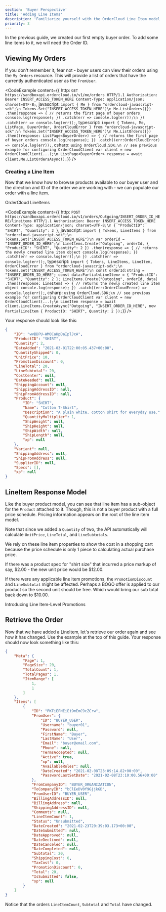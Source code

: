 ```yaml
---
section: 'Buyer Perspective'
title: 'Adding Line Items'
description: 'Familiarize yourself with the OrderCloud Line Item model and how to create new Line Items on existing Buyer Orders.'
priority: 3
---
```


In the previous guide, we created our first empty buyer order. To add some line items to it, we will need the Order ID. 

## Viewing My Orders
If you don't remember it, fear not - buyer users can view their orders using the `My Orders` resource. This will provide a list of orders that have the currently authenticated user as the `FromUser`.

<CodeExample
  content={{
    http: `GET https://sandboxapi.ordercloud.io/v1/me/orders HTTP/1.1
Authorization: Bearer INSERT_ACCESS_TOKEN_HERE
Content-Type: application/json; charset=UTF-8;`,
javascript: `import { Me } from "ordercloud-javascript-sdk";\n
Tokens.Set("INSERT_ACCESS_TOKEN_HERE")\n
Me.ListOrders({})
  .then(response => {
      // returns the first page of buyer orders
      console.log(response);
  })
  .catch(err => console.log(err));\n
})
.catch(err => console.log(err));`,
typescript: `import { Tokens, Me, ListPage, BuyerOrder, OrderCloudError } from "ordercloud-javascript-sdk";\n
Tokens.Set("INSERT_ACCESS_TOKEN_HERE")\n
Me.ListOrders({})
  .then((response: ListPage<BuyerOrder>) => {
      // returns the first page of buyer orders
      console.log(response);
  })
  .catch((err:OrderCloudError) => console.log(err));`,
csharp: `using OrderCloud.SDK;\n
// see previous example for configuring OrderCloudClient
var client = new OrderCloudClient(...);\n
ListPage<BuyerOrder> response = await client.Me.ListOrdersAsync();`}}
/>

### Creating a Line Item
Now that we know how to browse products available to our buyer user and the direction and ID of the order we are working with - we can populate our order with a line item.

<ContentLink subtitle="API Reference" type="bookmark" to="/api-reference/orders-and-fulfillment/line-items">OrderCloud LineItems</ContentLink>

<CodeExample
  content={{
    http: `POST https://sandboxapi.ordercloud.io/v1/orders/Outgoing/INSERT_ORDER_ID_HERE/lineitems HTTP/1.1
Authorization: Bearer INSERT_ACCESS_TOKEN_HERE
Content-Type: application/json; charset=UTF-8;\n
{
  "ProductID": "SHIRT",
  "Quantity": 2
}`,
javascript: `import { Tokens, LineItems } from "ordercloud-javascript-sdk";\n
Tokens.Set("INSERT_ACCESS_TOKEN_HERE")\n
var orderId = "INSERT_ORDER_ID_HERE";\n
LineItems.Create("Outgoing", orderId, {
  "ProductID": "SHIRT",
  "Quantity": 2
})
  .then(response => {
      // returns the newly created line item object
      console.log(response);
  })
  .catch(err => console.log(err));\n
})
.catch(err => console.log(err));`,
typescript: `import { Tokens, LineItems, LineItem, OrderCloudError } from "ordercloud-javascript-sdk";\n
Tokens.Set("INSERT_ACCESS_TOKEN_HERE")\n
const orderId:string = "INSERT_ORDER_ID_HERE";
const data:Partial<LineItem> = {
    "ProductID": "SHIRT",
    "Quantity": 2
};
LineItems.Create("Outgoing", orderId, data)
  .then((response: LineItem) => {
      // returns the newly created line item object
      console.log(response);
  })
  .catch((err:OrderCloudError) => console.log(err));`,
csharp: `using OrderCloud.SDK;\n
// see previous example for configuring OrderCloudClient
var client = new OrderCloudClient(...);\n
LineItem response = await client.LineItems.CreateAsync("Outgoing", "INSERT_ORDER_ID_HERE", new PartialLineItem {
    ProductID: "SHIRT",
    Quantity: 2
});`}}
/>

Your response should look like this:

```json
{
	"ID": "wvBDPU-WM0CaHpDaIplJcA",
	"ProductID": "SHIRT",
	"Quantity": 2,
	"DateAdded": "2021-03-01T22:00:05.437+00:00",
	"QuantityShipped": 0,
	"UnitPrice": 10,
	"PromotionDiscount": 0,
	"LineTotal": 20,
	"LineSubtotal": 20,
	"CostCenter": null,
	"DateNeeded": null,
	"ShippingAccount": null,
	"ShippingAddressID": null,
	"ShipFromAddressID": null,
	"Product": {
		"ID": "SHIRT",
		"Name": "Cotton T-Shirt",
		"Description": "A plain white, cotton shirt for everyday use.",
		"QuantityMultiplier": 1,
		"ShipWeight": null,
		"ShipHeight": null,
		"ShipWidth": null,
		"ShipLength": null,
		"xp": null
	},
	"Variant": null,
	"ShippingAddress": null,
	"ShipFromAddress": null,
	"SupplierID": null,
	"Specs": [],
	"xp": null
}
```

## LineItem Response Model
Like the buyer product model, you can see that line item has a sub-object for the `Product` attached to it. Though, this is not a buyer product with a full price schedule. Pricing information appears on the root of the line item model.

Note that since we added a `Quantity` of two, the API automatically will calculate `UnitPrice`, `LineTotal`, and `LineSubtotals`.

We rely on these line item properties to show the cost in a shopping cart because the price schedule is only 1 piece to calculating actual purchase price.

If there was a product spec for "shirt size" that incurred a price markup of say, $2.00 - the new unit price would be $12.00.

If there were any applicable line item promotions, the `PromotionDiscount` and `LineSubtotal` might be affected. Perhaps a BOGO offer is applied to our product so the second unit should be free. Which would bring our sub total back down to $10.00.

<ContentLink to="/knowledge-base/line-item-promos" type="Further Reading">Introducing Line Item-Level Promotions</ContentLink>

## Retrieve the Order
Now that we have added a LineItem, let's retrieve our order again and see how it has changed. Use the example at the top of this guide. Your response should now look something like this:

```json
{
	"Meta": {
		"Page": 1,
		"PageSize": 20,
		"TotalCount": 1,
		"TotalPages": 1,
		"ItemRange": [
			1,
			1
		]
	},
	"Items": [
		{
			"ID": "PKTiEFNEiEi9mEmC9cZCrw",
			"FromUser": {
				"ID": "BUYER_USER",
				"Username": "buyer01",
				"Password": null,
				"FirstName": "Buyer",
				"LastName": "User",
				"Email": "buyer@email.com",
				"Phone": null,
				"TermsAccepted": null,
				"Active": true,
				"xp": null,
				"AvailableRoles": null,
				"DateCreated": "2021-02-08T23:09:14.82+00:00",
				"PasswordLastSetDate": "2021-02-08T23:10:00.56+00:00"
			},
			"FromCompanyID": "BUYER_ORGANIZATION",
			"ToCompanyID": "bClEeDV0f9GjjkGD",
			"FromUserID": "BUYER_USER",
			"BillingAddressID": null,
			"BillingAddress": null,
			"ShippingAddressID": null,
			"Comments": null,
			"LineItemCount": 1,
			"Status": "Unsubmitted",
			"DateCreated": "2021-02-23T20:39:03.173+00:00",
			"DateSubmitted": null,
			"DateApproved": null,
			"DateDeclined": null,
			"DateCanceled": null,
			"DateCompleted": null,
			"Subtotal": 20,
			"ShippingCost": 0,
			"TaxCost": 0,
			"PromotionDiscount": 0,
			"Total": 20,
			"IsSubmitted": false,
			"xp": null
		}
	]
}
```

Notice that the orders `LineItemCount`, `Subtotal` and `Total` have changed.
